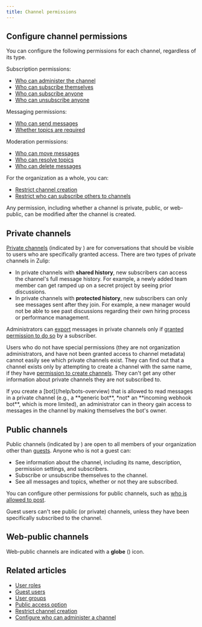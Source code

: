 ```yaml
---
title: Channel permissions
---
```





<ChannelsIntro />

<ChannelPrivacyTypes />

## Configure channel permissions

You can configure the following permissions for each channel,
regardless of its type.

Subscription permissions:

* [Who can administer the channel](/help/configure-who-can-administer-a-channel)
* [Who can subscribe themselves](/help/configure-who-can-subscribe)
* [Who can subscribe anyone](/help/configure-who-can-invite-to-channels#configure-who-can-subscribe-anyone-to-a-specific-channel)
* [Who can unsubscribe anyone](/help/configure-who-can-unsubscribe-others)

Messaging permissions:

* [Who can send messages](/help/channel-posting-policy)
* [Whether topics are required](/help/require-topics)

Moderation permissions:

* [Who can move messages](/help/restrict-moving-messages)
* [Who can resolve topics](/help/restrict-resolving-topics)
* [Who can delete messages](/help/restrict-message-editing-and-deletion)

For the organization as a whole, you can:

* [Restrict channel creation](/help/configure-who-can-create-channels)
* [Restrict who can subscribe others to channels](/help/configure-who-can-invite-to-channels#configure-who-can-subscribe-others-to-channels-in-general)

Any permission, including whether a channel is private, public, or web-public,
can be modified after the channel is created.

## Private channels

[Private channels](#private-channels) (indicated by <LockIcon />) are for conversations that should be visible to users who
are specifically granted access. There are two types of private channels in
Zulip:

* In private channels with **shared history**, new subscribers can access the
  channel's full message history. For example, a newly added team member can get
  ramped up on a secret project by seeing prior discussions.
* In private channels with **protected history**, new subscribers can only see
  messages sent after they join. For example, a new manager would not be able to
  see past discussions regarding their own hiring process or performance management.

<ChannelAdminPermissions />

Administrators can [export](/help/export-your-organization) messages in private
channels only if [granted permission to do
so](/help/export-your-organization#configure-whether-administrators-can-export-your-private-data)
by a subscriber.

Users who do not have special permissions (they are not organization
administrators, and have not been granted access to channel metadata) cannot
easily see which private channels exist. They can find out that a channel exists
only by attempting to create a channel with the same name, if they have
[permission to create channels](/help/configure-who-can-create-channels). They
can't get any other information about private channels they are not subscribed
to.

<ZulipNote>
  If you create a [bot](/help/bots-overview) that is allowed to read messages
  in a private channel (e.g., a **generic bot**, *not* an **incoming webhook bot**,
  which is more limited), an administrator can in theory gain access to messages
  in the channel by making themselves the bot's owner.
</ZulipNote>

## Public channels

Public channels (indicated by <HashtagIcon />) are open to all members of your organization other than
[guests](/help/guest-users). Anyone who is not a guest can:

* See information about the channel, including its name, description, permission
  settings, and subscribers.
* Subscribe or unsubscribe themselves to the channel.
* See all messages and topics, whether or not they are subscribed.

You can configure other permissions for public channels, such as [who is allowed
to post](/help/channel-posting-policy).

Guest users can't see public (or private) channels, unless they have been specifically
subscribed to the channel.

## Web-public channels

<WebPublicChannelsIntro />

Web-public channels are indicated with a **globe** (<GlobeIcon />) icon.

## Related articles

* [User roles](/help/user-roles)
* [Guest users](/help/guest-users)
* [User groups](/help/user-groups)
* [Public access option](/help/public-access-option)
* [Restrict channel creation](/help/configure-who-can-create-channels)
* [Configure who can administer a channel](/help/configure-who-can-administer-a-channel)
